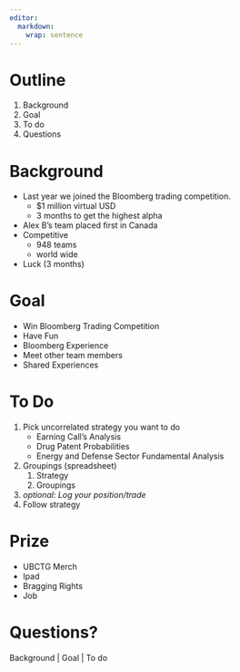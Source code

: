 ```yaml
---
editor: 
  markdown: 
    wrap: sentence
---
```


# Outline

1.  Background
2.  Goal
3.  To do
4.  Questions

# Background

-   Last year we joined the Bloomberg trading competition.
    -   \$1 million virtual USD
    -   3 months to get the highest alpha
-   Alex B's team placed first in Canada
-   Competitive
    -   948 teams
    -   world wide
-   Luck (3 months)

# Goal

-   Win Bloomberg Trading Competition
-   Have Fun
-   Bloomberg Experience
-   Meet other team members
-   Shared Experiences

# To Do

1.  Pick uncorrelated strategy you want to do
    -   Earning Call's Analysis
    -   Drug Patent Probabilities
    -   Energy and Defense Sector Fundamental Analysis
2.  Groupings (spreadsheet)
    1.  Strategy
    2.  Groupings
3.  *optional: Log your position/trade*
4.  Follow strategy

# Prize

-   UBCTG Merch
-   Ipad
-   Bragging Rights
-   Job

# Questions?

Background \| Goal \| To do
